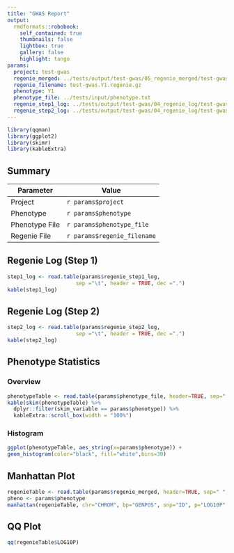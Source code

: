 ```yaml
---
title: "GWAS Report"
output:
  rmdformats::robobook:
    self_contained: true
    thumbnails: false
    lightbox: true
    gallery: false
    highlight: tango
params:
  project: test-gwas
  regenie_merged: ../tests/output/test-gwas/05_regenie_merged/test-gwas.Y1.regenie.gz
  regenie_filename: test-gwas.Y1.regenie.gz
  phenotype: Y1
  phenotype_file: ../tests/input/phenotype.txt
  regenie_step1_log: ../tests/output/test-gwas/04_regenie_log/test-gwas.step1.log
  regenie_step2_log: ../tests/output/test-gwas/04_regenie_log/test-gwas.step2.log
---
```


```r
library(qqman)
library(ggplot2)
library(skimr)
library(kableExtra)
```

## Summary

| Parameter     | Value                                      |
| ------------- |--------------------------------------------|
| Project       | `r params$project`                         |
| Phenotype       | `r params$phenotype`                     |
| Phenotype File      | `r params$phenotype_file`            |
| Regenie File      | `r params$regenie_filename`             |

## Regenie Log (Step 1)

```r
step1_log <- read.table(params$regenie_step1_log, 
                      sep ="\t", header = TRUE, dec =".")
kable(step1_log)
```

## Regenie Log (Step 2)

```r
step2_log <- read.table(params$regenie_step2_log, 
                      sep ="\t", header = TRUE, dec =".")
kable(step2_log)
```

## Phenotype Statistics

### Overview

```r
phenotypeTable <- read.table(params$phenotype_file, header=TRUE, sep=" ", dec = ".");
kable(skim(phenotypeTable) %>%
  dplyr::filter(skim_variable == params$phenotype)) %>%
  kableExtra::scroll_box(width = "100%")
```

### Histogram 
```r
ggplot(phenotypeTable, aes_string(x=params$phenotype)) + 
geom_histogram(color="black", fill="white",bins=30)
```

## Manhattan Plot

```r
regenieTable <- read.table(params$regenie_merged, header=TRUE, sep=" ", dec = ".");
pheno <- params$phenotype
manhattan(regenieTable, chr="CHROM", bp="GENPOS", snp="ID", p="LOG10P", logp= FALSE, cex = 0.3, col = c("blue4", "orange3"))
```

## QQ Plot

```r
qq(regenieTable$LOG10P)
```
